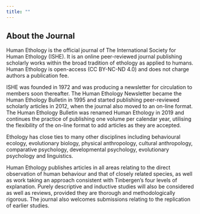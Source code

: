 ```yaml
---
title: ""
---
```


## About the Journal

Human Ethology is the official journal of The International Society for Human Ethology (ISHE). It is an online peer-reviewed journal publishing scholarly works within the broad tradition of ethology as applied to humans. Human Ethology is open-access (CC BY-NC-ND 4.0) and does not charge authors a publication fee.

ISHE was founded in 1972 and was producing a newsletter for circulation to members soon thereafter. The Human Ethology Newsletter became the Human Ethology Bulletin in 1995 and started publishing peer-reviewed scholarly articles in 2012, when the journal also moved to an on-line format. The Human Ethology Bulletin was renamed Human Ethology in 2019 and continues the practice of publishing one volume per calendar year, utilising the flexibility of the on-line format to add articles as they are accepted.

Ethology has close ties to many other disciplines including behavioural ecology, evolutionary biology, physical anthropology, cultural anthropology, comparative psychology, developmental psychology, evolutionary psychology and linguistics.

Human Ethology publishes articles in all areas relating to the direct observation of human behaviour and that of closely related species, as well as work taking an approach consistent with Tinbergen’s four levels of explanation. Purely descriptive and inductive studies will also be considered as well as reviews, provided they are thorough and methodologically rigorous. The journal also welcomes submissions relating to the replication of earlier studies.

